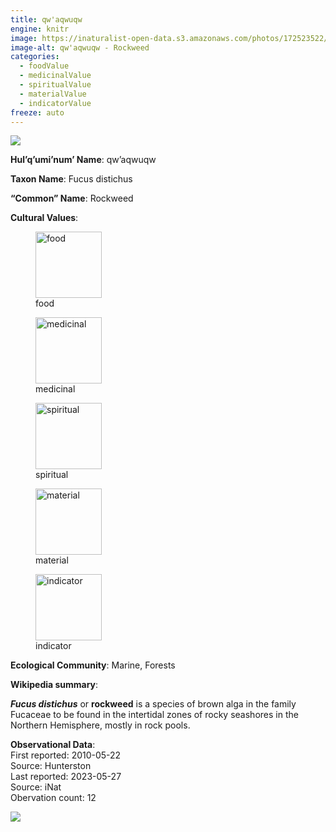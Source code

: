 ```yaml
---
title: qw'aqwuqw
engine: knitr
image: https://inaturalist-open-data.s3.amazonaws.com/photos/172523522/medium.jpg
image-alt: qw'aqwuqw - Rockweed
categories:
  - foodValue
  - medicinalValue
  - spiritualValue
  - materialValue
  - indicatorValue
freeze: auto
---
```

![](https://inaturalist-open-data.s3.amazonaws.com/photos/172523522/medium.jpg){fig-alt="qw'aqwuqw - Rockweed"}

**Hul'q'umi'num' Name**: qw'aqwuqw



**Taxon Name**: Fucus distichus

**"Common" Name**: Rockweed

**Cultural Values**:  

::: {layout-nrow=1 style="width:60%"}
![food](/files/food.svg){width=106px}

![medicinal](/files/medicinal.svg){width=106px}

![spiritual](/files/spiritual.svg){width=106px}

![material](/files/material.svg){width=106px}

![indicator](/files/indicator.svg){width=106px}
:::

**Ecological Community**: Marine, Forests

**Wikipedia summary**:  
<p class="mw-empty-elt">
<p><i><b>Fucus distichus</b></i> or <b>rockweed</b> is a species of brown alga in the family Fucaceae to be found in the intertidal zones of rocky seashores in the Northern Hemisphere, mostly in rock pools.

**Observational Data**:   
First reported: 2010-05-22  
Source: Hunterston  
Last reported: 2023-05-27  
Source: iNat  
Obervation count: 12

![](community_dist.png)
